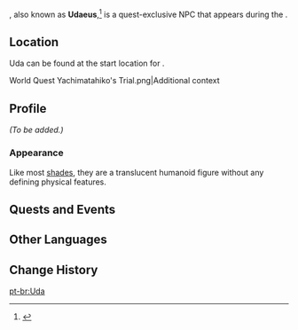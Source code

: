 {{Meta
<!-- Remove this template after adding the missing info -->
|missing_NPC_profile  = yes
}}
{{Character Infobox
|type             = Quest NPC
|deceased         = Past
|image            = NPC Uda.png
|region           = Inazuma
|location         = Inazuma
|affiliation      = Enkanomiya
|affiliation2     = Jibashiri
|affiliation3     = Shades of Tokoyo
}}
{{Lang|'''Uda'''|ja=宇陀|ja_rm=Uda}}, also known as '''Udaeus''',<ref>{{Ref/Book|The Byakuyakoku Collection|2}}</ref> is a quest-exclusive NPC that appears during the {{Quest|Yachimatahiko's Trial}}.

==Location==
Uda can be found at the start location for {{Quest|Yachimatahiko's Trial|showType=0}}.

<gallery>
World Quest Yachimatahiko's Trial.png|Additional context
</gallery>

==Profile==
<!-- detailed story/lore information goes here -->
''(To be added.)''

===Appearance===
Like most [[Shades of Tokoyo|shades]], they are a translucent humanoid figure without any defining physical features.

==Quests and Events==
{{Quests and Events}}

==Other Languages==
{{Other Languages
|default_hidden = 1
|en      = Uda
|zhs     = 宇陀
|zhs_rm  = Yǔtuó
|zht     = 宇陀
|zht_rm  = Yǔtuó
|ja      = 宇陀
|ja_rm   = Uda
|ko      = //우다//
|es      = Uda
|fr      = Uda
|ru      = Уда
|th      = Uda
|vi      = Uda
|de      = Uda
|id      = Uda
|pt      = Uda
|tr      = Uda
|it      = Uda
}}

==Change History==
{{Change History|2.4}}

[[pt-br:Uda]]